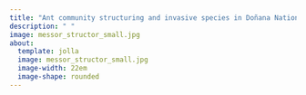 ```yaml
---
title: "Ant community structuring and invasive species in Doñana National Park"
description: " "
image: messor_structor_small.jpg
about:
  template: jolla
  image: messor_structor_small.jpg
  image-width: 22em
  image-shape: rounded
---
```


